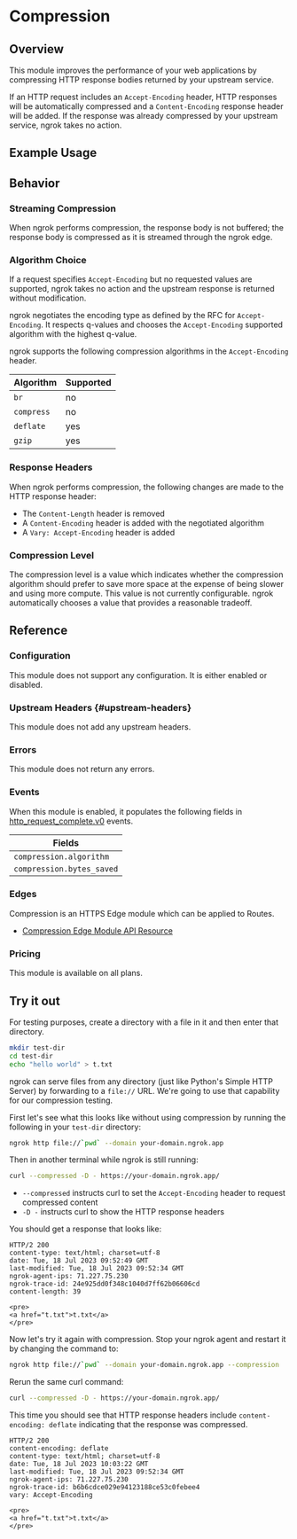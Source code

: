 
# Compression

## Overview

This module improves the performance of your web applications by compressing
HTTP response bodies returned by your upstream service.

If an HTTP request includes an `Accept-Encoding` header, HTTP responses will be
automatically compressed and a `Content-Encoding` response header will be
added. If the response was already compressed by your upstream service, ngrok
takes no action.

## Example Usage

<Tabs groupId="connectivity" queryString="cty">
	<TabItem value="agent-cli" label="Agent CLI" default>
		<AgentCliExample />
	</TabItem>
	<TabItem value="agent-config" label="Agent Config">
		<AgentConfigExample />
	</TabItem>
	<TabItem value="ssh" label="SSH">
		<SshExample />
	</TabItem>
	<TabItem value="go-sdk" label="Go">
		<GoSdkExample />
	</TabItem>
	<TabItem value="javascript-sdk" label="Javascript">
		<JavascriptSdkExample />
	</TabItem>
	<TabItem value="python-sdk" label="Python">
		<PythonSdkExample />
	</TabItem>
	<TabItem value="rust-sdk" label="Rust">
		<RustSdkExample />
	</TabItem>
	<TabItem value="k8s" label="Kubernetes Controller">
		<KubernetesExample />
	</TabItem>
</Tabs>

## Behavior

### Streaming Compression

When ngrok performs compression, the response body is not buffered; the
response body is compressed as it is streamed through the ngrok edge.

### Algorithm Choice

If a request specifies `Accept-Encoding` but no requested values are supported,
ngrok takes no action and the upstream response is returned without
modification.

ngrok negotiates the encoding type as defined by the RFC for `Accept-Encoding`.
It respects q-values and chooses the `Accept-Encoding` supported algorithm with
the highest q-value.

ngrok supports the following compression algorithms in the `Accept-Encoding`
header.

| Algorithm  | Supported |
| ---------- | --------- |
| `br`       | no        |
| `compress` | no        |
| `deflate`  | yes       |
| `gzip`     | yes       |

### Response Headers

When ngrok performs compression, the following changes are made to
the HTTP response header:

- The `Content-Length` header is removed
- A `Content-Encoding` header is added with the negotiated algorithm
- A `Vary: Accept-Encoding` header is added

### Compression Level

The compression level is a value which indicates whether the compression
algorithm should prefer to save more space at the expense of being slower and
using more compute. This value is not currently configurable. ngrok
automatically chooses a value that provides a reasonable tradeoff.

## Reference

### Configuration

This module does not support any configuration. It is either enabled or
disabled.

### Upstream Headers {#upstream-headers}

This module does not add any upstream headers.

### Errors

This module does not return any errors.

### Events

When this module is enabled, it populates the following fields in
[http_request_complete.v0](/obs/reference/#http-request-complete) events.

| Fields                    |
| ------------------------- |
| `compression.algorithm`   |
| `compression.bytes_saved` |

### Edges

Compression is an HTTPS Edge module which can be applied to Routes.

- [Compression Edge Module API Resource](/api/resources/edge-route-compression-module/)

### Pricing

This module is available on all plans.

## Try it out

For testing purposes, create a directory with a file in it and then enter that
directory.

```bash
mkdir test-dir
cd test-dir
echo "hello world" > t.txt
```

ngrok can serve files from any directory (just like Python's Simple HTTP
Server) by forwarding to a `file://` URL. We're going to use that capability
for our compression testing.

First let's see what this looks like without using compression by running the
following in your `test-dir` directory:

```bash
ngrok http file://`pwd` --domain your-domain.ngrok.app
```

Then in another terminal while ngrok is still running:

```bash
curl --compressed -D - https://your-domain.ngrok.app/
```

- `--compressed` instructs curl to set the `Accept-Encoding` header to request
  compressed content
- `-D -` instructs curl to show the HTTP response headers

You should get a response that looks like:

```http
HTTP/2 200
content-type: text/html; charset=utf-8
date: Tue, 18 Jul 2023 09:52:49 GMT
last-modified: Tue, 18 Jul 2023 09:52:34 GMT
ngrok-agent-ips: 71.227.75.230
ngrok-trace-id: 24e925dd0f348c1040d7ff62b06606cd
content-length: 39

<pre>
<a href="t.txt">t.txt</a>
</pre>
```

Now let's try it again with compression. Stop your ngrok agent and restart it
by changing the command to:

```bash
ngrok http file://`pwd` --domain your-domain.ngrok.app --compression
```

Rerun the same curl command:

```bash
curl --compressed -D - https://your-domain.ngrok.app/
```

This time you should see that HTTP response headers include `content-encoding:
deflate` indicating that the response was compressed.

```http
HTTP/2 200
content-encoding: deflate
content-type: text/html; charset=utf-8
date: Tue, 18 Jul 2023 10:03:22 GMT
last-modified: Tue, 18 Jul 2023 09:52:34 GMT
ngrok-agent-ips: 71.227.75.230
ngrok-trace-id: b6b6cdce029e94123188ce53c0febee4
vary: Accept-Encoding

<pre>
<a href="t.txt">t.txt</a>
</pre>
```
